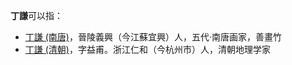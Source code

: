 '''丁謙'''可以指：
* [[丁謙_(南唐)|丁謙 (南唐)]]，晉陵義興（今江蘇宜興）人，五代·南唐画家，善畫竹
* [[丁謙_(清朝)|丁謙 (清朝)]]，字益甫。浙江仁和（今杭州市）人，清朝地理学家

{{消歧义|Cat=二字丁姓人名消歧義}}